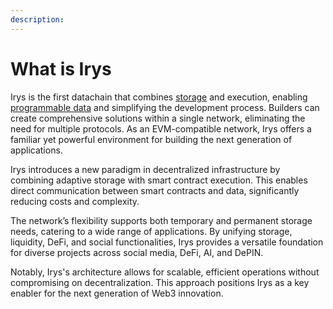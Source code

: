 ```yaml
---
description:
---
```


# What is Irys

Irys is the first datachain that combines [storage](/overview/storage) and execution, enabling [programmable data](/overview/execution/programmable-data) and simplifying the development process. Builders can create comprehensive solutions within a single network, eliminating the need for multiple protocols. As an EVM-compatible network, Irys offers a familiar yet powerful environment for building the next generation of applications.

Irys introduces a new paradigm in decentralized infrastructure by combining adaptive storage with smart contract execution. This enables direct communication between smart contracts and data, significantly reducing costs and complexity.

The network’s flexibility supports both temporary and permanent storage needs, catering to a wide range of applications. By unifying storage, liquidity, DeFi, and social functionalities, Irys provides a versatile foundation for diverse projects across social media, DeFi, AI, and DePIN.

Notably, Irys's architecture allows for scalable, efficient operations without compromising on decentralization. This approach positions Irys as a key enabler for the next generation of Web3 innovation.
